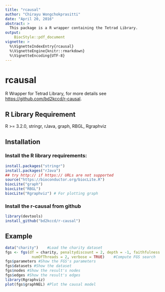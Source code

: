 ```yaml
---
title: "rcausal"
author: "Chirayu Wongchokprasitti"
date: "April 20, 2016"
abstract: >
  This package is a R wrapper containing the Tetrad Library.
output: 
    BiocStyle::pdf_document
vignette: >
  %\VignetteIndexEntry{rcausal}
  %\VignetteEngine{knitr::rmarkdown}
  %\VignetteEncoding{UTF-8}  
---
```

# rcausal

R Wrapper for Tetrad Library, for more details see 
<https://github.com/bd2kccd/r-causal>.

## R Library Requirement
R >= 3.2.0, stringr, rJava, graph, RBGL, Rgraphviz

## Installation

### Install the R library requirements:

```r
install.packages("stringr")
install.packages("rJava")
## try http:// if https:// URLs are not supported
source("https://bioconductor.org/biocLite.R")
biocLite("graph")
biocLite("RBGL")
biocLite("Rgraphviz") # For plotting graph
```

### Install the r-causal from github

```r
library(devtools)
install_github("bd2kccd/r-causal")
```

## Example

```r
data("charity")    #Load the charity dataset
fgs <- fgs(df = charity, penaltydiscount = 2, depth = -1, faithfulness = TRUE,
            numOfThreads = 2, verbose = TRUE)    #Compute FGS search
fgs$parameters #Show the FGS's parameters
fgs$datasets #Show the dataset
fgs$nodes #Show the result's nodes
fgs$edges #Show the result's edges
library(Rgraphviz)
plot(fgs$graphNEL) #Plot the causal model
```
